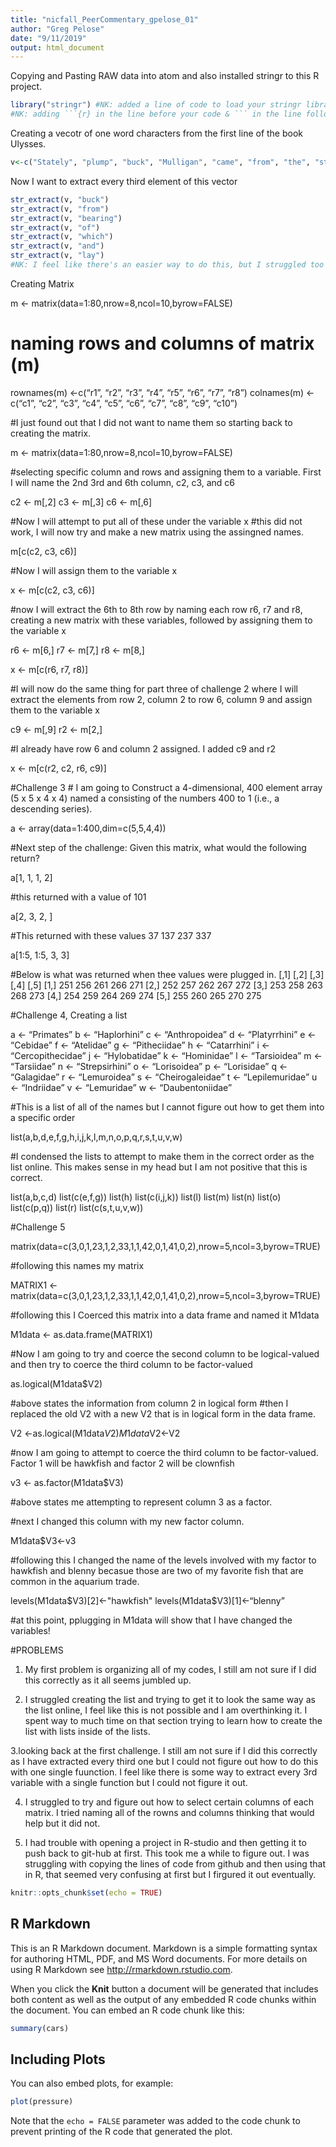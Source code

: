 ```yaml
---
title: "nicfall_PeerCommentary_gpelose_01"
author: "Greg Pelose"
date: "9/11/2019"
output: html_document
---
```


Copying and Pasting RAW data into atom and also installed stringr to this R project.

```r
library("stringr") #NK: added a line of code to load your stringr library
#NK: adding ```{r} in the line before your code & ``` in the line following your code makes a nice output format on your R markdown file
```

Creating a vecotr of one word characters from the first line of the book Ulysses.

```r
v<-c("Stately", "plump", "buck", "Mulligan", "came", "from", "the", "stairhead,", "bearing", "a", "bowl", "of", "lather", "on", "which", "a", "mirror", "and", "a", "razor", "lay", "crossed.")
```

Now I want to extract every third element of this vector 

```r
str_extract(v, "buck")
str_extract(v, "from")
str_extract(v, "bearing")
str_extract(v, "of")
str_extract(v, "which")
str_extract(v, "and")
str_extract(v, "lay")
#NK: I feel like there's an easier way to do this, but I struggled too so I don't want to give advice here
```

Creating Matrix 

m <- matrix(data=1:80,nrow=8,ncol=10,byrow=FALSE)

# naming rows and columns of matrix (m)

rownames(m) <-c("r1", "r2", "r3", "r4", "r5", "r6", "r7", "r8")
colnames(m) <-c("c1", "c2", "c3", "c4", "c5", "c6", "c7", "c8", "c9", "c10")

#I just found out that I did not want to name them so starting back to creating the matrix.

m <- matrix(data=1:80,nrow=8,ncol=10,byrow=FALSE)


#selecting specific column and rows and assigning them to a variable. First I will name the 2nd 3rd and 6th column, c2, c3, and c6 

c2 <- m[,2]
c3 <- m[,3]
c6 <- m[,6]

#Now I will attempt to put all of these under the variable x
#this did not work, I will now try and make a new matrix using the assingned names. 

m[c(c2, c3, c6)]

#Now I will assign them to the variable x

x <- m[c(c2, c3, c6)]

#now I will extract the 6th to 8th row by naming each row r6, r7 and r8, creating a new matrix with these variables, followed by assigning them to the variable x

r6 <- m[6,]
r7 <- m[7,]
r8 <- m[8,]

x <- m[c(r6, r7, r8)]

#I will now do the same thing for part three of challenge 2 where I will extract the elements from row 2, column 2 to row 6, column 9 and assign them to the variable x

c9 <- m[,9]
r2 <- m[2,]

#I already have row 6 and column 2 assigned. I added c9 and r2

x <- m[c(r2, c2, r6, c9)]

#Challenge 3 
# I am going to Construct a 4-dimensional, 400 element array (5 x 5 x 4 x 4) named a consisting of the numbers 400 to 1 (i.e., a descending series).

a <- array(data=1:400,dim=c(5,5,4,4))

#Next step of the challenge: Given this matrix, what would the following return?

a[1, 1, 1, 2]

#this returned with a value of 101

a[2, 3, 2, ]

#This returned with these values 37 137 237 337

a[1:5, 1:5, 3, 3]

#Below is what was returned when thee values were plugged in. 
[,1] [,2] [,3] [,4] [,5]
[1,]  251  256  261  266  271
[2,]  252  257  262  267  272
[3,]  253  258  263  268  273
[4,]  254  259  264  269  274
[5,]  255  260  265  270  275

#Challenge 4, Creating a list 

a <- "Primates"
b <- "Haplorhini"
c <- "Anthropoidea"
d <- "Platyrrhini"
e <- "Cebidae"
f <- "Atelidae"
g <- "Pitheciidae"
h <- "Catarrhini"
i <- "Cercopithecidae"
j <- "Hylobatidae"
k <- "Hominidae"
l <- "Tarsioidea"
m <- "Tarsiidae"
n <- "Strepsirhini"
o <- "Lorisoidea"
p <- "Lorisidae"
q <- "Galagidae"
r <- "Lemuroidea"
s <- "Cheirogaleidae"
t <- "Lepilemuridae"
u <- "Indriidae"
v <- "Lemuridae"
w <- "Daubentoniidae"

#This is a list of all of the names but I cannot figure out how to get them into a specific order

list(a,b,d,e,f,g,h,i,j,k,l,m,n,o,p,q,r,s,t,u,v,w)

#I condensed the lists to attempt to make them in the correct order as the list online. This makes sense in my head but I am not positive that this is correct. 

list(a,b,c,d)
list(c(e,f,g))
list(h)
list(c(i,j,k))
list(l)
list(m)
list(n)
list(o)
list(c(p,q))
list(r)
list(c(s,t,u,v,w))


#Challenge 5

matrix(data=c(3,0,1,23,1,2,33,1,1,42,0,1,41,0,2),nrow=5,ncol=3,byrow=TRUE)

#following this names my matrix

MATRIX1 <-matrix(data=c(3,0,1,23,1,2,33,1,1,42,0,1,41,0,2),nrow=5,ncol=3,byrow=TRUE)

#following this I Coerced this matrix into a data frame and named it M1data

M1data <- as.data.frame(MATRIX1)

#Now I am going to try and coerce the second column to be logical-valued and then try to coerce the third column to be factor-valued

as.logical(M1data$V2)

#above states the information from column 2 in logical form
#then I replaced the old V2 with a new V2 that is in logical form in the data frame.

V2 <-as.logical(M1data$V2)
M1data$V2<-V2

#now I am going to attempt to coerce the third column to be factor-valued. Factor 1 will be hawkfish and factor 2 will be clownfish

v3 <- as.factor(M1data$V3)

#above states me attempting to represent column 3 as a factor.

#next I changed this column with my new factor column.  

M1data$V3<-v3

#following this I changed the name of the levels involved with my factor to hawkfish and blenny becasue those are two of my favorite fish that are common in the aquarium trade. 

levels(M1data$V3)[2]<-"hawkfish"
levels(M1data$V3)[1]<-"blenny"

#at this point, pplugging in M1data will show that I have changed the variables!


#PROBLEMS

1. My first problem is organizing all of my codes, I still am not sure if I did this correctly as it all seems jumbled up.

2. I struggled creating the list and trying to get it to look the same way as the list online, I feel like this is not possible and I am overthinking it. I spent way to much time on that section trying to learn how to create the list with lists inside of the lists. 

3.looking back at the first challenge. I still am not sure if I did this correctly as I have extracted every third one but I could not figure out how to do this with one single fuunction. I feel like there is some way to extract every 3rd variable with a single function but I could not figure it out.

4. I struggled to try and figure out how to select certain columns of each matrix. I tried naming all of the rowns and columns thinking that would help but it did not.

5. I had trouble with opening a project in R-studio and then getting it to push back to git-hub at first. This took me a while to figure out. I was struggling with copying the lines of code from github and then using that in R, that seemed very confusing at first but I firgured it out eventually. 









```r
knitr::opts_chunk$set(echo = TRUE)
```

## R Markdown

This is an R Markdown document. Markdown is a simple formatting syntax for authoring HTML, PDF, and MS Word documents. For more details on using R Markdown see <http://rmarkdown.rstudio.com>.

When you click the **Knit** button a document will be generated that includes both content as well as the output of any embedded R code chunks within the document. You can embed an R code chunk like this:

```r
summary(cars)
```

## Including Plots

You can also embed plots, for example:

```r
plot(pressure)
```

Note that the `echo = FALSE` parameter was added to the code chunk to prevent printing of the R code that generated the plot.
